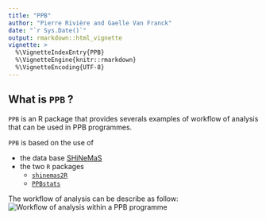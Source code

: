 ```yaml
---
title: "PPB"
author: "Pierre Rivière and Gaelle Van Franck"
date: "`r Sys.Date()`"
output: rmarkdown::html_vignette
vignette: >
  %\VignetteIndexEntry{PPB}
  %\VignetteEngine{knitr::rmarkdown}
  %\VignetteEncoding{UTF-8}
---
```


## What is `PPB` ?

`PPB` is an R package that provides severals examples of workflow of analysis that can be used in PPB programmes.

`PPB` is based on the use of

- the data base [SHiNeMaS](http://moulon.inra.fr/index.php/en/tranverse-team/atelier-de-bioinformatique/projects/181)
- the two `R` packages
    + [`shinemas2R`](https://github.com/priviere/shinemas2R)
    + [`PPBstats`](https://github.com/priviere/PPBstats)

The workflow of analysis can be describe as follow:
![Workflow of analysis within a PPB programme](figures/workflow.png)



